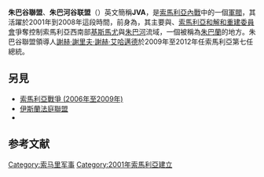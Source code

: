 {{noteTA
|1=zh-cn:基斯马尤; zh-tw:奇斯馬約; zh-hk:基斯馬尤;
}}
{{infobox war faction
|name= 朱巴谷联盟
|native_name=Isbahaysiga Dooxada Jubba
|native_name_lang=so
|war= [[索马里内战|索马里内战]]
|image= [[File:Flag_of_Somalia.svg|300px]]
|caption=
|active= 2001年6月至2008年
|ideology= 
|leaders=上校 {{link-en|巴雷·阿丹·夏尔·希拉拉雷|Barre Adan Shire Hiiraale}}<br/>上校 {{link-en|阿卜杜拉希·謝赫·易司馬儀·Fara-Tag|Abdulahi Sheik Ismael Fara-Tag}}
|clans= {{link-so|馬雷亨|Mareexaan}}及{{link-so|豪巴尔·吉迪尔|Habargidir}}<ref>{{cite web |last= 
 |first=  |authorlink= 
 |coauthors= 
 |title=Somalia: Main Political Organizations 
 |work= 
 |publisher=Mudug.com 
 |date= 
 |url=http://www.mudug.com/political.htm 
 |doi= 
 |accessdate=2007-01-03 
 |archiveurl=https://web.archive.org/web/20060927222444/http://www.mudug.com/political.htm 
 |archivedate=2006-09-27 
 |deadurl=yes 
}}</ref>
|headquarters= [[基斯马尤|基斯马尤]]（曾經）
|area= 索馬里南部
|strength= 
|partof=
|previous= {{link-en|索馬里聯盟|Allied Somali Forces}} (ASF)
|next= [[過渡聯邦政府|過渡聯邦政府]] (TFG)
|allies= 
|opponents= [[索马里和解和重建委员会|索马里和解和重建委员会]] (SRRC)<br/>{{link-en|索马里爱国运动|Somali Patriotic Movement}} (SPM-Harti)<br/>[[伊斯兰法院联盟|伊斯兰法院联盟]] (ICU)
|battles= [[索馬利亞戰爭_(2006年至2009年)|索馬利亞戰爭 (2006年至2009年)]]、{{link-en|伊斯蘭法庭聯盟的攻勢|2006 Somali warlord offensive}}
|url=
}}
'''朱巴谷聯盟'''、'''朱巴河谷联盟'''（{{lang-so|Isbahaysiga Dooxada Jubba}}）英文簡稱'''JVA'''，是[[索馬利亞內戰|索馬利亞內戰]]中的一個[[軍閥|軍閥]]，其活躍於2001年到2008年這段時間，前身為{{link-en|索馬里聯盟|Allied Somali Forces}}{{R|:2|p=686}}，其主要與{{link-en|索马里爱国运动|Somali Patriotic Movement}}、[[索馬利亞和解和重建委員會|索馬利亞和解和重建委員會]]爭奪控制索馬利亞西南部[[基斯馬尤|基斯馬尤]]與[[朱巴河|朱巴河]]流域，一個被稱為[[朱巴蘭|朱巴蘭]]的地方。朱巴谷聯盟領導人[[謝赫·謝里夫·謝赫·艾哈邁德|謝赫·謝里夫·謝赫·艾哈邁德]]於2009年至2012年任索馬利亞第七任總統。{{R|唐彧}}

==另見==
*[[索馬利亞戰爭_(2006年至2009年)|索馬利亞戰爭 (2006年至2009年)]]
*[[伊斯蘭法庭聯盟|伊斯蘭法庭聯盟]]
*{{link-en|伊斯蘭法庭聯盟的攻勢|2006 Somali warlord offensive}}

==参考文献==
{{reflist|refs=
<ref name="唐彧">{{cite news|author=唐彧|title=〈索馬裡教派武裝“趕跑”國防部長〉|url=http://news.xinhuanet.com/mrdx/2006-09/26/content_5139064.htm|accessdate=2010-11-12|newspaper=新华每日电讯|date=2006-09-26|page=5版|archive-date=2017-03-05|archive-url=https://web.archive.org/web/20170305062727/http://news.xinhuanet.com/mrdx/2006-09/26/content_5139064.htm|dead-url=no}}</ref>
<ref name=":2">{{cite book|author=Karl DeRouen Jr, Paul Bellamy|title=〈International Security and the United States: An Encyclopedia〉|url=https://books.google.com.tw/books?id=CpckqY51AUEC|isbn=9780275992538|oclc=1034970767|access-date=2022-01-07|archive-date=2022-01-07|archive-url=https://web.archive.org/web/20220107120952/https://books.google.com.tw/books?id=CpckqY51AUEC|dead-url=no}}</ref>
}}

[[Category:索马里军事|Category:索马里军事]]
[[Category:2001年索馬利亞建立|Category:2001年索馬利亞建立]]